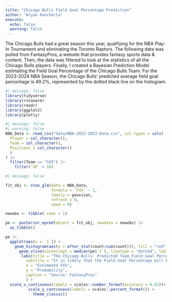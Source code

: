 ```yaml
---
title: "Chicago Bulls Field Goal Percentage Prediction"
author: "Aryan Kancherla"
execute: 
  echo: false
  warning: false
---
```


The Chicago Bulls had a great season this year, qualifying for the NBA Play-In Tournament and eliminating the Toronto Raptors. The following data was pulled from FantasyPros, a website that provides fantasy sports data & content. Then, the data was filtered to look at the statistics of all the Chicago Bulls players. Finally, I created a Bayesian Prediction Model estimating the Field Goal Percentage of the Chicago Bulls Team. For the 2023-2024 NBA Season, the Chicago Bulls' predicted average field goal percentage is 49.2%, represented by the dotted black line on the histogram. 

```r
#| message: false
library(tidyverse)
library(rstanarm)
library(readr)
library(ggplot2)
library(plotly)
```

```r
#| message: false
#| warning: false
NBA_Data <- read_csv("data/NBA-2022-2023-Data.csv", col_types = cols(
  Player = col_character(),
  Team = col_character(),
  Positions = col_character()
  )
) |> 
  filter(Team == "CHI") |>
    filter(`GP` > 10)

```

```r
#| message: false

fit_obj <- stan_glm(data = NBA_Data, 
                    formula = `FG%` ~ 1, 
                    family = gaussian, 
                    refresh = 0,
                    seed = 9)

newobs <- tibble(.rows = 1)

pe <- posterior_epred(object = fit_obj, newdata = newobs) |> 
  as_tibble()
```

```r
pe |> 
  ggplot(aes(x = `1`)) +
    geom_histogram(aes(y = after_stat(count/sum(count))), fill = "red", color = "black", bins = 100) +
      geom_vline(xintercept = median(pe$`1`), linetype = "dotted", lwd = 1.5) + 
       labs(title = "The Chicago Bulls' Predicted Team Field Goal Percentage for the 2023-2024 NBA Season",
         subtitle = "It is likely that the Field Goal Percentage will be 49.2%",
         x = "Estimated FG%",
         y = "Probability",
         caption = "Source: FantasyPros"
         ) +
  scale_x_continuous(labels = scales::number_format(accuracy = 0.01))+
          scale_y_continuous(labels = scales::percent_format()) +
            theme_classic()

```
